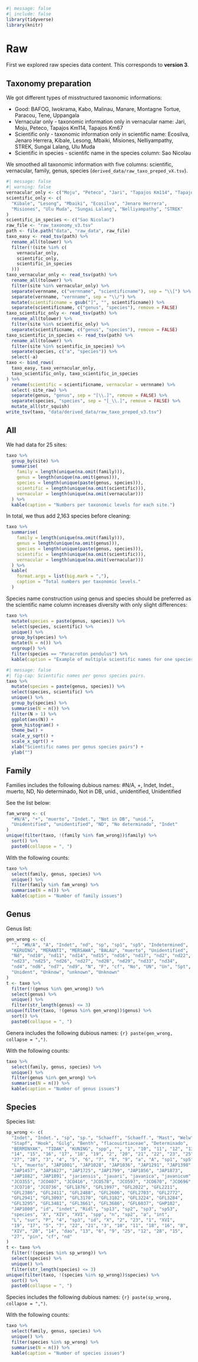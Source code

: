 ```r
#| message: false
#| include: false
library(tidyverse)
library(knitr)
```

# Raw {.unnumbered}

First we explored raw species data content. This corresponds to **version 3**.

## Taxonomy preparation

We got different types of misstructured taxonomic informations:

-   Good: BAFOG, Iwokrama, Kabo, Malinau, Manare, Montagne Tortue, Paracou, Tene, Uppangala
-   Vernacular only - taxonomic information only in vernacular name: Jari, Moju, Peteco, Tapajos Km114, Tapajos Km67
-   Scientific only - taxonomic information only in scientific name: Ecosilva, Jenaro Herrera, Kibale, Lesong, Mbaiki, Misiones, Nelliyampathy, STREK, Sungai Lalang, Ulu Muda
-   Scientific in species - scientifc name in the species column: Sao Nicolau

We smoothed all taxonomic information with five columns: scientific, vernacular, family, genus, species (`derived_data/raw_taxo_preped_vX.tsv`).

```r
#| message: false
#| warning: false
vernacular_only <- c("Moju", "Peteco", "Jari", "Tapajos Km114", "Tapajos Km67")
scientific_only <- c(
  "Kibale", "Lesong", "Mbaiki", "Ecosilva", "Jenaro Herrera",
  "Misiones", "Ulu Muda", "Sungai Lalang", "Nelliyampathy", "STREK"
)
scientific_in_species <- c("Sao Nicolau")
raw_file <- "raw_taxonomy_v3.tsv"
path <- file.path("data", "raw_data", raw_file)
taxo_easy <- read_tsv(path) %>%
  rename_all(tolower) %>%
  filter(!(site %in% c(
    vernacular_only,
    scientific_only,
    scientific_in_species
  )))
taxo_vernacular_only <- read_tsv(path) %>%
  rename_all(tolower) %>%
  filter(site %in% vernacular_only) %>%
  separate(vernname, c("vernname", "scientificname"), sep = "\\[") %>%
  separate(vernname, "vernname", sep = "\\/") %>%
  mutate(scientificname = gsub("]", "", scientificname)) %>%
  separate(scientificname, c("genus", "species"), remove = FALSE)
taxo_scientific_only <- read_tsv(path) %>%
  rename_all(tolower) %>%
  filter(site %in% scientific_only) %>%
  separate(scientificname, c("genus", "species"), remove = FALSE)
taxo_scientific_in_species <- read_tsv(path) %>%
  rename_all(tolower) %>%
  filter(site %in% scientific_in_species) %>%
  separate(species, c("a", "species")) %>%
  select(-a)
taxo <- bind_rows(
  taxo_easy, taxo_vernacular_only,
  taxo_scientific_only, taxo_scientific_in_species
) %>%
  rename(scientific = scientificname, vernacular = vernname) %>%
  select(-site_raw) %>%
  separate(genus, "genus", sep = "[\\.]", remove = FALSE) %>%
  separate(species, "species", sep = "[_\\.]", remove = FALSE) %>%
  mutate_all(str_squish)
write_tsv(taxo, "data/derived_data/raw_taxo_preped_v3.tsv")
```

## All

We had data for 25 sites:

```r
taxo %>%
  group_by(site) %>%
  summarise(
    family = length(unique(na.omit(family))),
    genus = length(unique(na.omit(genus))),
    species = length(unique(paste(genus, species))),
    scientific = length(unique(na.omit(scientific))),
    vernacular = length(unique(na.omit(vernacular)))
  ) %>%
  kable(caption = "Numbers per taxonomic levels for each site.")
```

In total, we thus add 2,163 species before cleaning:

```r
taxo %>%
  summarise(
    family = length(unique(na.omit(family))),
    genus = length(unique(na.omit(genus))),
    species = length(unique(paste(genus, species))),
    scientific = length(unique(na.omit(scientific))),
    vernacular = length(unique(na.omit(vernacular)))
  ) %>%
  kable(
    format.args = list(big.mark = ","),
    caption = "Total numbers per taxonomic levels."
  )
```

Species name construction using genus and species should be preferred as the scientific name column increases diversity with only slight differences:

```r
taxo %>%
  mutate(species = paste(genus, species)) %>%
  select(species, scientific) %>%
  unique() %>%
  group_by(species) %>%
  mutate(N = n()) %>%
  ungroup() %>%
  filter(species == "Paracroton pendulus") %>%
  kable(caption = "Example of multiple scientific names for one species genus pair.") # nolint
```

```r
#| message: false
#| fig-cap: Scientific names per genus species pairs.
taxo %>%
  mutate(species = paste(genus, species)) %>%
  select(species, scientific) %>%
  unique() %>%
  group_by(species) %>%
  summarise(N = n()) %>%
  filter(N > 1) %>%
  ggplot(aes(N)) +
  geom_histogram() +
  theme_bw() +
  scale_y_sqrt() +
  scale_x_sqrt() +
  xlab("Scientific names per genus species pairs") +
  ylab("")
```

## Family

Families includes the following dubious names: #N/A, +, Indet, Indet., muerto, ND, No determinado, Not in DB, unid., unidentified, Unidentified

See the list below:

```r
fam_wrong <- c(
  "#N/A", "+", "muerto", "Indet.", "Not in DB", "unid.",
  "Unidentified", "unidentified", "ND", "No determinado", "Indet"
)
unique(filter(taxo, !(family %in% fam_wrong))$family) %>%
  sort() %>%
  paste0(collapse = ", ")
```

With the following counts:

```r
taxo %>%
  select(family, genus, species) %>%
  unique() %>%
  filter(family %in% fam_wrong) %>%
  summarise(N = n()) %>%
  kable(caption = "Number of family issues")
```

## Genus

Genus list:

```r
gen_wrong <- c(
  "", "#N/A", "A", "Indet", "nd", "sp", "sp1", "sp5", "Indetermined",
  "KERUING", "MERANTI", "MERSAWA", "BALAU", "muerto", "Unidentified",
  "Nd", "nd10", "nd11", "nd14", "nd15", "nd16", "nd17", "nd2", "nd22",
  "nd23", "nd25", "nd26", "nd27", "nd28", "nd29", "nd33", "nd34",
  "nd4", "nd6", "nd7", "nd9", "N", "F", "cf", "No", "UN", "Un", "Spt",
  "Unident", "Unknow", "unknown", "Unknown"
)
t <- taxo %>%
  filter(!(genus %in% gen_wrong)) %>%
  select(genus) %>%
  unique() %>%
  filter(str_length(genus) <= 3)
unique(filter(taxo, !(genus %in% gen_wrong))$genus) %>%
  sort() %>%
  paste0(collapse = ", ")
```

Genera includes the following dubious names: `{r} paste(gen_wrong, collapse = ",")`.

With the following counts:

```r
taxo %>%
  select(family, genus, species) %>%
  unique() %>%
  filter(genus %in% gen_wrong) %>%
  summarise(N = n()) %>%
  kable(caption = "Number of genus issues")
```

## Species

Species list:

```r
sp_wrong <- c(
  "Indet", "Indet.", "sp", "sp.", "Schaeff", "Schaeff.", "Mast", "Welw",
  "Stapf", "Hook", "Gilg", "Benth", "flacouirtiaceae", "Determinado",
  "BERMINYAK", "TIDAK", "KUNING", "spp", "", "1", "10", "11", "12", "13",
  "14", "15", "16", "17", "18", "19", "2", "20", "21", "22", "23", "25",
  "27", "28", "3", "4", "5", "6", "7", "8", "9", "a", "A", "sp1", "sp5",
  "L", "muerto", "JAP1001", "JAP1028", "JAP1036", "JAP1291", "JAP1398",
  "JAP1457", "JAP1627", "JAP1725", "JAP1799", "JAP1856", "JAP1873",
  "JAP1882", "JAP1891", "jariensis", "jauari", "javanica", "javanicum",
  "JCO355", "JCO407", "JCO416", "JCO578", "JCO597", "JCO670", "JCO696",
  "JCO710", "JCO736", "GFL1876", "GFL1997", "GFL2022", "GFL2211",
  "GFL2386", "GFL2411", "GFL2488", "GFL2606", "GFL2703", "GFL2772",
  "GFL2941", "GFL3093", "GFL3170", "GFL3182", "GFL3224", "GFL3284",
  "GFL3295", "GFL3481", "GFL3661", "GFL3686", "GFL6037", "GHP102",
  "JAP1000", "id", "indet", "Ridl", "sp13", "sp2", "sp3", "sp53",
  "species", "X", "XIV", "XVI", "spp", "n", "sp2", "a", "int",
  "L", "sur", "P", "4", "sp3", "id", "X", "2", "23", "1", "XVI",
  "19", "17", "5", "7", "22", "21", "3", "10", "11", "18", "16", "8",
  "XIV", "20", "14", "dao", "13", "6", "9", "25", "12", "28", "15",
  "27", "pin", "cf", "nd"
)
t <- taxo %>%
  filter(!(species %in% sp_wrong)) %>%
  select(species) %>%
  unique() %>%
  filter(str_length(species) <= 3)
unique(filter(taxo, !(species %in% sp_wrong))$species) %>%
  sort() %>%
  paste0(collapse = ", ")
```

Species includes the following dubious names: `{r} paste(sp_wrong, collapse = ",")`.

With the following counts:

```r
taxo %>%
  select(family, genus, species) %>%
  unique() %>%
  filter(species %in% sp_wrong) %>%
  summarise(N = n()) %>%
  kable(caption = "Number of species issues")
```
